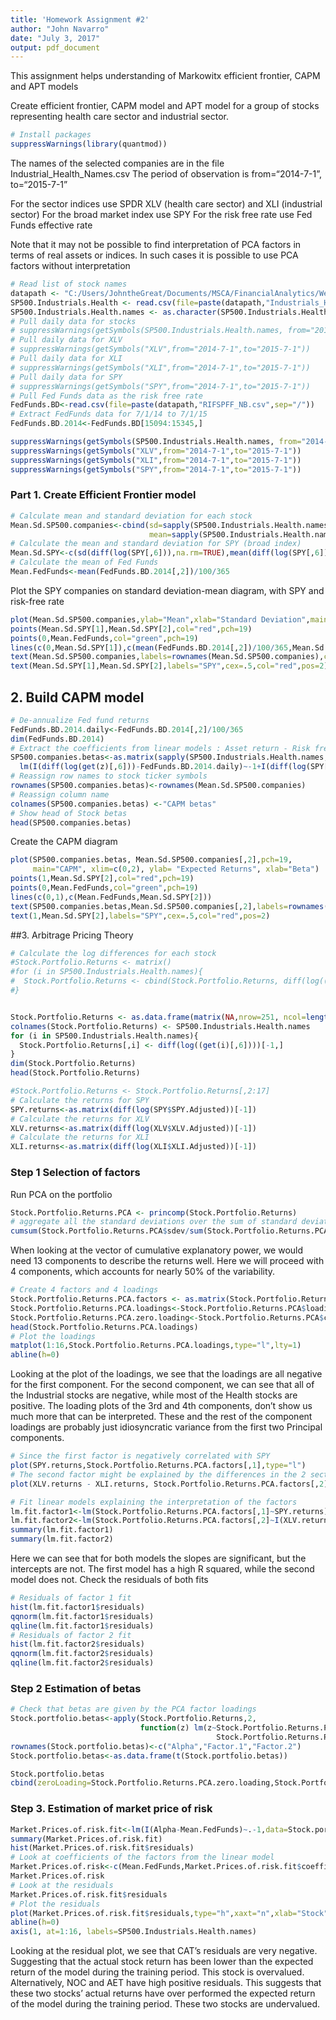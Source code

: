 ```yaml
---
title: 'Homework Assignment #2'
author: "John Navarro"
date: "July 3, 2017"
output: pdf_document
---
```


This assignment helps understanding of Markowitx efficient frontier, CAPM and APT models

Create efficient frontier, CAPM model and APT model for a group of stocks representing health care sector and industrial sector.
```r
# Install packages
suppressWarnings(library(quantmod))
```
The names of the selected companies are in the file Industrial_Health_Names.csv
The period of observation is from="2014-7-1", to="2015-7-1"

For the sector indices use SPDR XLV (health care sector) and XLI (industrial sector)
For the broad market index use SPY
For the risk free rate use Fed Funds effective rate

Note that it may not be possible to find interpretation of PCA factors in terms of real assets or indices. In such cases it is possible to use PCA factors without interpretation
```r
# Read list of stock names
datapath <- "C:/Users/JohntheGreat/Documents/MSCA/FinancialAnalytics/Week2_CAPM_APT"
SP500.Industrials.Health <- read.csv(file=paste(datapath,"Industrials_Health_Names.csv",sep="/"),header=F)
SP500.Industrials.Health.names <- as.character(SP500.Industrials.Health[,1])
# Pull daily data for stocks
# suppressWarnings(getSymbols(SP500.Industrials.Health.names, from="2014-7-1",to="2015-7-1"))
# Pull daily data for XLV
# suppressWarnings(getSymbols("XLV",from="2014-7-1",to="2015-7-1"))
# Pull daily data for XLI
# suppressWarnings(getSymbols("XLI",from="2014-7-1",to="2015-7-1"))
# Pull daily data for SPY
# suppressWarnings(getSymbols("SPY",from="2014-7-1",to="2015-7-1"))
# Pull Fed Funds data as the risk free rate
FedFunds.BD<-read.csv(file=paste(datapath,"RIFSPFF_NB.csv",sep="/"))
# Extract FedFunds data for 7/1/14 to 7/1/15
FedFunds.BD.2014<-FedFunds.BD[15094:15345,]

```
 
```r
suppressWarnings(getSymbols(SP500.Industrials.Health.names, from="2014-7-1",to="2015-7-1"))
suppressWarnings(getSymbols("XLV",from="2014-7-1",to="2015-7-1"))
suppressWarnings(getSymbols("XLI",from="2014-7-1",to="2015-7-1"))
suppressWarnings(getSymbols("SPY",from="2014-7-1",to="2015-7-1"))
```

### Part 1. Create Efficient Frontier model

```r
# Calculate mean and standard deviation for each stock
Mean.Sd.SP500.companies<-cbind(sd=sapply(SP500.Industrials.Health.names,function(z) sd(diff(log(get(z)[,6])),na.rm=TRUE)),
                               mean=sapply(SP500.Industrials.Health.names,function(z) mean(diff(log(get(z)[,6])),na.rm=TRUE)))
# Calculate the mean and standard deviation for SPY (broad index)
Mean.Sd.SPY<-c(sd(diff(log(SPY[,6])),na.rm=TRUE),mean(diff(log(SPY[,6])),na.rm=TRUE))
# Calculate the mean of Fed Funds
Mean.FedFunds<-mean(FedFunds.BD.2014[,2])/100/365


```
Plot the SPY companies on standard deviation-mean diagram, with SPY and risk-free rate

```r
plot(Mean.Sd.SP500.companies,ylab="Mean",xlab="Standard Deviation",main="Efficient Frontier", pch=19,xlim=c(0,.03))
points(Mean.Sd.SPY[1],Mean.Sd.SPY[2],col="red",pch=19)
points(0,Mean.FedFunds,col="green",pch=19)
lines(c(0,Mean.Sd.SPY[1]),c(mean(FedFunds.BD.2014[,2])/100/365,Mean.Sd.SPY[2]))
text(Mean.Sd.SP500.companies,labels=rownames(Mean.Sd.SP500.companies),cex=.5,pos=2)
text(Mean.Sd.SPY[1],Mean.Sd.SPY[2],labels="SPY",cex=.5,col="red",pos=2)
```

## 2. Build CAPM model

```r
# De-annualize Fed fund returns
FedFunds.BD.2014.daily<-FedFunds.BD.2014[,2]/100/365
dim(FedFunds.BD.2014)
# Extract the coefficients from linear models : Asset return - Risk free return = Beta(Market return - risk free return)
SP500.companies.betas<-as.matrix(sapply(SP500.Industrials.Health.names,function(z) 
  lm(I(diff(log(get(z)[,6]))-FedFunds.BD.2014.daily)~-1+I(diff(log(SPY[,6]))-FedFunds.BD.2014.daily))$coefficients))
# Reassign row names to stock ticker symbols
rownames(SP500.companies.betas)<-rownames(Mean.Sd.SP500.companies)
# Reassign column name
colnames(SP500.companies.betas) <-"CAPM betas"
# Show head of Stock betas
head(SP500.companies.betas)

```

Create the CAPM diagram

```r
plot(SP500.companies.betas, Mean.Sd.SP500.companies[,2],pch=19,
     main="CAPM", xlim=c(0,2), ylab= "Expected Returns", xlab="Beta")
points(1,Mean.Sd.SPY[2],col="red",pch=19)
points(0,Mean.FedFunds,col="green",pch=19)
lines(c(0,1),c(Mean.FedFunds,Mean.Sd.SPY[2]))
text(SP500.companies.betas,Mean.Sd.SP500.companies[,2],labels=rownames(Mean.Sd.SP500.companies),cex=.5,pos=2)
text(1,Mean.Sd.SPY[2],labels="SPY",cex=.5,col="red",pos=2)
```

##3. Arbitrage Pricing Theory

```r
# Calculate the log differences for each stock
#Stock.Portfolio.Returns <- matrix()
#for (i in SP500.Industrials.Health.names){
#  Stock.Portfolio.Returns <- cbind(Stock.Portfolio.Returns, diff(log((get(i)[,6])))[-1,])
#}


Stock.Portfolio.Returns <- as.data.frame(matrix(NA,nrow=251, ncol=length(SP500.Industrials.Health.names)))
colnames(Stock.Portfolio.Returns) <- SP500.Industrials.Health.names
for (i in SP500.Industrials.Health.names){
  Stock.Portfolio.Returns[,i] <- diff(log((get(i)[,6])))[-1,]
}
dim(Stock.Portfolio.Returns)
head(Stock.Portfolio.Returns)

#Stock.Portfolio.Returns <- Stock.Portfolio.Returns[,2:17]
# Calculate the returns for SPY
SPY.returns<-as.matrix(diff(log(SPY$SPY.Adjusted))[-1])
# Calculate the returns for XLV
XLV.returns<-as.matrix(diff(log(XLV$XLV.Adjusted))[-1])
# Calculate the returns for XLI
XLI.returns<-as.matrix(diff(log(XLI$XLI.Adjusted))[-1])
```

### Step 1 Selection of factors
Run PCA on the portfolio
```r
Stock.Portfolio.Returns.PCA <- princomp(Stock.Portfolio.Returns)
# aggregate all the standard deviations over the sum of standard deviations
cumsum(Stock.Portfolio.Returns.PCA$sdev/sum(Stock.Portfolio.Returns.PCA$sdev))

```
When looking at the vector of cumulative explanatory power, we would need 13 components to describe the returns well. Here we will proceed with 4 components, which accounts for nearly 50% of the variability.

```r
# Create 4 factors and 4 loadings
Stock.Portfolio.Returns.PCA.factors <- as.matrix(Stock.Portfolio.Returns.PCA$scores[,1:4])
Stock.Portfolio.Returns.PCA.loadings<-Stock.Portfolio.Returns.PCA$loadings[,1:4]
Stock.Portfolio.Returns.PCA.zero.loading<-Stock.Portfolio.Returns.PCA$center
head(Stock.Portfolio.Returns.PCA.loadings)
# Plot the loadings
matplot(1:16,Stock.Portfolio.Returns.PCA.loadings,type="l",lty=1)
abline(h=0)
```

Looking at the plot of the loadings, we see that the loadings are all negative for the first component. For the second component, we can see that all of the Industrial stocks are negative, while most of the Health stocks are positive. The loading plots of the 3rd and 4th components, don't show us much more that can be interpreted. These and the rest of the component loadings are probably just idiosyncratic variance from the first two Principal components.

```r
# Since the first factor is negatively correlated with SPY
plot(SPY.returns,Stock.Portfolio.Returns.PCA.factors[,1],type="l")
# The second factor might be explained by the differences in the 2 sectors
plot(XLV.returns - XLI.returns, Stock.Portfolio.Returns.PCA.factors[,2], type = "l")

# Fit linear models explaining the interpretation of the factors
lm.fit.factor1<-lm(Stock.Portfolio.Returns.PCA.factors[,1]~SPY.returns)
lm.fit.factor2<-lm(Stock.Portfolio.Returns.PCA.factors[,2]~I(XLV.returns-XLI.returns))
summary(lm.fit.factor1)
summary(lm.fit.factor2)
```

Here we can see that for both models the slopes are significant, but the intercepts are not.
The first model has a high R squared, while the second model does not.
Check the residuals of both fits
```r
# Residuals of factor 1 fit
hist(lm.fit.factor1$residuals)
qqnorm(lm.fit.factor1$residuals)
qqline(lm.fit.factor1$residuals)
# Residuals of factor 2 fit
hist(lm.fit.factor2$residuals)
qqnorm(lm.fit.factor2$residuals)
qqline(lm.fit.factor2$residuals)
```

### Step 2 Estimation of betas
```r
# Check that betas are given by the PCA factor loadings
Stock.portfolio.betas<-apply(Stock.Portfolio.Returns,2,
                             function(z) lm(z~Stock.Portfolio.Returns.PCA.factors[,1]+
                                              Stock.Portfolio.Returns.PCA.factors[,2])$coefficients)
rownames(Stock.portfolio.betas)<-c("Alpha","Factor.1","Factor.2")
Stock.portfolio.betas<-as.data.frame(t(Stock.portfolio.betas))

Stock.portfolio.betas
cbind(zeroLoading=Stock.Portfolio.Returns.PCA.zero.loading,Stock.Portfolio.Returns.PCA.loadings)
```

### Step 3. Estimation of market price of risk
```r
Market.Prices.of.risk.fit<-lm(I(Alpha-Mean.FedFunds)~.-1,data=Stock.portfolio.betas)
summary(Market.Prices.of.risk.fit)
hist(Market.Prices.of.risk.fit$residuals)
# Look at coefficients of the factors from the linear model
Market.Prices.of.risk<-c(Mean.FedFunds,Market.Prices.of.risk.fit$coefficients)
Market.Prices.of.risk
# Look at the residuals
Market.Prices.of.risk.fit$residuals
# Plot the residuals
plot(Market.Prices.of.risk.fit$residuals,type="h",xaxt="n",xlab="Stock")
abline(h=0)
axis(1, at=1:16, labels=SP500.Industrials.Health.names)
```

Looking at the residual plot, we see that CAT's residuals are very negative. Suggesting that the actual stock return has been lower than the expected return of the model during the training period. This stock is overvalued. Alternatively, NOC and AET have high positive residuals. This suggests that these two stocks' actual returns have over performed the expected return of the model during the training period. These two stocks are undervalued.

